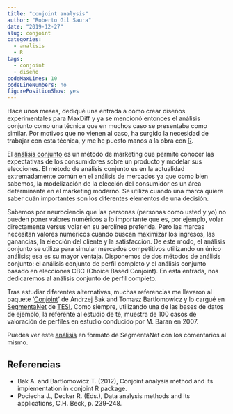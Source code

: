 ```yaml
---
title: "conjoint analysis"
author: "Roberto Gil Saura"
date: "2019-12-27"
slug: conjoint
categories:
  - analisis
  - R
tags:
  - conjoint
  - diseño
codeMaxLines: 10
codeLineNumbers: no
figurePositionShow: yes
---
```


Hace unos meses, dediqué una entrada a cómo crear diseños experimentales para MaxDiff y ya se mencionó entonces el análisis conjunto como una técnica que en muchos caso se presentaba como similar. Por motivos que no vienen al caso, ha surgido la necesidad de trabajar con esta técnica, y me he puesto manos a la obra con [R](https://cran.r-project.org/).

El [análisis conjunto](https://es.wikipedia.org/wiki/An%C3%A1lisis_conjunto) es un método de marketing que permite conocer las expectativas de los consumidores sobre un producto y modelar sus elecciones. El método de análisis conjunto es en la actualidad extremadamente común en el análisis de mercados ya que como bien sabemos, la modelización de la elección del consumidor es un área determinante en el marketing moderno. Se utiliza cuando una marca quiere saber cuán importantes son los diferentes elementos de una decisión.

Sabemos por neurociencia que las personas (personas como usted y yo) no pueden poner valores numéricos a lo importante que es, por ejemplo, volar directamente versus volar en su aerolínea preferida. Pero las marcas necesitan valores numéricos cuando buscan maximizar los ingresos, las ganancias, la elección del cliente y la satisfacción. De este modo, el análisis conjunto se utiliza para simular mercados competitivos utilizando un único análisis; esa es su mayor ventaja. Disponemos de dos métodos de análisis conjunto: el análisis conjunto de perfil completo y el análisis conjunto basado en elecciones CBC (Choice Based Conjoint). En esta entrada, nos dedicaremos al análisis conjunto de perfil completo.

Tras estudiar diferentes alternativas, muchas referencias me llevaron al paquete '[Conjoint](https://cran.r-project.org/web/packages/conjoint/conjoint.pdf)' de Andrzej Bak and Tomasz Bartlomowicz y lo cargué en [SegmentaNet](https://cran.r-project.org/web/packages/conjoint/conjoint.pdf) de [TESI.](https://www.tesigandia.com) Como siempre, utilizando una de las bases de datos de ejemplo, la referente al estudio de té, muestra de 100 casos de valoración de perfiles en estudio conducido por M. Baran en 2007.

Puedes ver este [análisis](https://investigaonline.segmentanet.com/app/analysis.php?op=execAnalysisGuid&guid=bb5f1abe-27e8-11ea-aa0e-42010a9a00a5&lang=en) en formato de SegmentaNet con los comentarios al mismo.


Referencias
---
* Bak A. and Bartlomowicz T. (2012), Conjoint analysis method and its implementation in conjoint R package. 
* Pociecha J., Decker R. (Eds.), Data analysis methods and its applications, C.H. Beck, p. 239-248.
